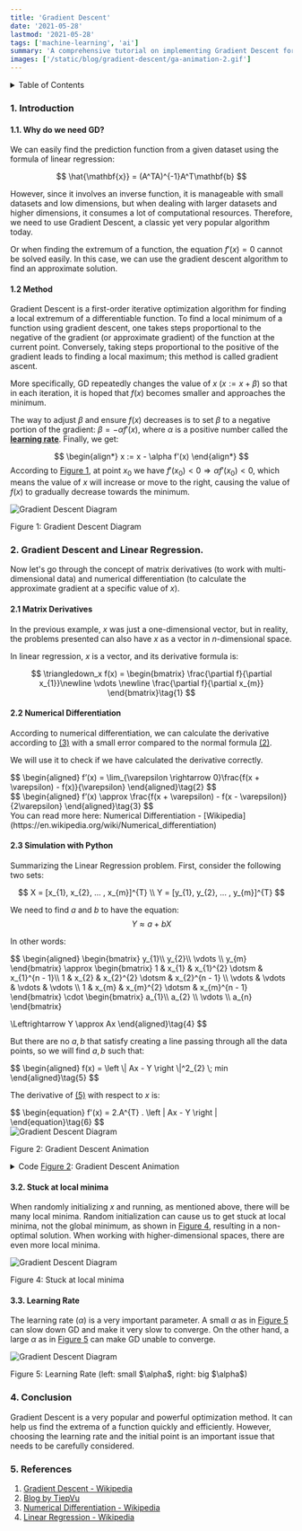 ```yaml
---
title: 'Gradient Descent'
date: '2021-05-28'
lastmod: '2021-05-28'
tags: ['machine-learning', 'ai']
summary: 'A comprehensive tutorial on implementing Gradient Descent for optimization in machine learning, including mathematical explanations and Python simulations.'
images: ['/static/blog/gradient-descent/ga-animation-2.gif']
---
```


<details>
  <summary style={{ fontSize: "1.5em", fontWeight: "bold" }}>Table of Contents</summary>
1. [Introduction](#1-introduction) <br />
    1.1. [Why do we need GD?](#11-why-do-we-need-gd) <br />
    1.2. [Method](#12-method) <br />
2. [Gradient Descent and Linear Regression](#2-gradient-descent-and-linear-regression) <br />
    2.1. [Matrix Derivatives](#21-matrix-derivatives) <br />
    2.2. [Numerical Differentiation](#22-numerical-differentiation) <br />
    2.3. [Simulation with Python](#23-simulation-with-python) <br />
3. [Going into more detail](#3-going-into-more-detail) <br />
    3.1. [When to stop?](#31-when-to-stop) <br />
    3.2. [Stuck at local minima](#32-stuck-at-local-minima) <br />
    3.3. [Learning Rate](#33-learning-rate) <br />
4. [Conclusion](#4-conclusion) <br />
5. [References](#5-references) <br />
</details>

### 1. Introduction
#### 1.1. Why do we need GD?
We can easily find the prediction function from a given dataset using the formula of linear regression:

$$
\hat{\mathbf{x}} = (A^TA)^{-1}A^T\mathbf{b}
$$

However, since it involves an inverse function, it is manageable with small datasets and low dimensions, but when dealing with larger datasets and higher dimensions, it consumes a lot of computational resources. Therefore, we need to use Gradient Descent, a classic yet very popular algorithm today.

Or when finding the extremum of a function, the equation $f'(x)=0$ cannot be solved easily. In this case, we can use the gradient descent algorithm to find an approximate solution.

#### 1.2 Method
Gradient Descent is a first-order iterative optimization algorithm for finding a local extremum of a differentiable function. To find a local minimum of a function using gradient descent, one takes steps proportional to the negative of the gradient (or approximate gradient) of the function at the current point. Conversely, taking steps proportional to the positive of the gradient leads to finding a local maximum; this method is called gradient ascent.

More specifically, GD repeatedly changes the value of $x \; (x := x + \beta)$ so that in each iteration, it is hoped that $f(x)$ becomes smaller and approaches the minimum.

The way to adjust $\beta$ and ensure $f(x)$ decreases is to set $\beta$ to a negative portion of the gradient: $\beta = -\alpha f'(x)$, where $\alpha$ is a positive number called the [**learning rate**](https://en.wikipedia.org/wiki/Learning_rate). Finally, we get:

$$
\begin{align*}
x := x - \alpha f'(x)
\end{align*}
$$
According to [Figure 1](#figure-1), at point $x_0$ we have $f'(x_{0}) < 0 \Rightarrow \alpha f'(x_{0}) < 0$, which means the value of $x$ will increase or move to the right, causing the value of $f(x)$ to gradually decrease towards the minimum.

<div style={{ textAlign: "center" }}>
    <img
        id="figure-1"
        src="/static/blog/gradient-descent/fig-1.png"
        alt="Gradient Descent Diagram"
        style={{ width: "50%", display: "block", margin: "0 auto" }}
    />
    <p style={{ textAlign: "center" }}>Figure 1: Gradient Descent Diagram</p>
</div>

### 2. Gradient Descent and Linear Regression.
Now let's go through the concept of matrix derivatives (to work with multi-dimensional data) and numerical differentiation (to calculate the approximate gradient at a specific value of $x$).

#### 2.1 Matrix Derivatives
In the previous example, $x$ was just a one-dimensional vector, but in reality, the problems presented can also have $x$ as a vector in $n$-dimensional space.

In linear regression, $x$ is a vector, and its derivative formula is:

$$
\triangledown_x f(x) = \begin{bmatrix}
\frac{\partial f}{\partial x_{1}}\newline
 \vdots \newline
 \frac{\partial f}{\partial x_{m}} 
\end{bmatrix}\tag{1}
$$

#### 2.2 Numerical Differentiation
According to numerical differentiation, we can calculate the derivative according to [(3)](#eq-3) with a small error compared to the normal formula [(2)](#eq-2).

We will use it to check if we have calculated the derivative correctly.

<div id="eq-2">
$$
\begin{aligned}
f’(x) = \lim_{\varepsilon \rightarrow 0}\frac{f(x + \varepsilon) - f(x)}{\varepsilon}
\end{aligned}\tag{2}
$$
</div>

<div id="eq-3">
$$
\begin{aligned}
f’(x) \approx \frac{f(x + \varepsilon) - f(x - \varepsilon)}{2\varepsilon} 
\end{aligned}\tag{3}
$$
</div>
You can read more here: Numerical Differentiation - [Wikipedia](https://en.wikipedia.org/wiki/Numerical_differentiation)

#### 2.3 Simulation with Python
Summarizing the Linear Regression problem. First, consider the following two sets:

$$
X = [x_{1}, x_{2}, ... , x_{m}]^{T} \\
Y = [y_{1}, y_{2}, ... , y_{m}]^{T}
$$

We need to find $a$ and $b$ to have the equation:
$$
Y \approx  a + bX
$$

In other words:
<div id="eq-4">
$$
\begin{aligned}
\begin{bmatrix}
y_{1}\\ 
y_{2}\\ 
\vdots \\
y_{m}
\end{bmatrix} \approx
\begin{bmatrix}
1 &  x_{1} &  x_{1}^{2} \dotsm & x_{1}^{n - 1}\\ 
1 &  x_{2} &  x_{2}^{2} \dotsm & x_{2}^{n - 1} \\
\vdots & \vdots & \vdots & \vdots \\ 
1 &  x_{m} &  x_{m}^{2} \dotsm & x_{m}^{n - 1}
\end{bmatrix} \cdot 
\begin{bmatrix}
a_{1}\\ 
a_{2} \\
\vdots \\
a_{n}
\end{bmatrix}

\Leftrightarrow Y \approx Ax
\end{aligned}\tag{4}
$$
</div>

But there are no $a,b$ that satisfy creating a line passing through all the data points, so we will find $a,b$ such that:

<div id="eq-5">
$$
\begin{aligned}
f(x) = \left \| Ax - Y \right \|^2_{2} \; min
\end{aligned}\tag{5}
$$
</div>

The derivative of [(5)](#eq-5) with respect to $x$ is:

<div id="eq-6">
$$
\begin{equation}
f'(x) = 2.A^{T} . \left | Ax - Y \right |
\end{equation}\tag{6}
$$
</div>

<div style={{ textAlign: "center" }}>
    <img
        id="figure-2"
        src="/static/blog/gradient-descent/ga-animation.gif"
        alt="Gradient Descent Diagram"
        style={{ width: "70%", display: "block", margin: "0 auto" }}
    />
    <p style={{ textAlign: "center" }}>Figure 2: Gradient Descent Animation</p>
</div>

<details>
<summary>Code <a href="#figure-2">Figure 2</a>: Gradient Descent Animation</summary>
```python
from matplotlib import animation
from matplotlib.animation import writers
import numpy as np
import matplotlib
import matplotlib.pyplot as plt
from sklearn import linear_model

def cost(x):
  m = A.shape[0]
  return 0.5/m * np.linalg.norm(A.dot(x) - b, 2)**2

def grad(x):
  m = A.shape[0]
  return 1/m * A.T.dot(A.dot(x) - b)

def numerical_grad(x):
  eps = 1e-4
  g = np.zeros_like(x)
  for i in range(len(x)):
      x1 = x.copy()
      x2 = x.copy()
      x1[i] += eps
      x2[i] -= eps
      g[i] = (cost(x1) - cost(x2))/(2*eps)
  return g

def check_grad(x):
  x = np.random.rand(x.shape[0], x.shape[1])
  grad1 = grad(x)
  grad2 = numerical_grad(x)
  if np.linalg.norm(grad1 - grad2) > 1e-5:
      print("Check grad function!")
  return

def gradient_descent(x_init, learning_rate, iteration):
  x_list = [x_init]
  for i in range(iteration):
      x_new = x_list[-1] - learning_rate*grad(x_list[-1])
      if np.linalg.norm(grad(x_new))/len(x_init) < 1e-3:
          break
      x_list.append(x_new)
  return x_list

A = [2,9,7,9,11,16,25,23,22,29,29,35,37,40,46]
A = np.array([A]).T # Ox
b = [2,3,4,5,6,7,8,9,10,11,12,13,14,15,16]
b = np.array([b]).T # Oy

# Draw data
fig1 = plt.figure("GD for Linear Regression")
ax = plt.axes(xlim=(-10,60), ylim=(0, 20))
plt.plot(A, b, 'ro')

# Linear Regression
lr = linear_model.LinearRegression()
lr.fit(A,b)
x0_gd = np.linspace(1,46,2)
y0_sklearn = lr.intercept_[0] + lr.coef_[0][0]*x0_gd
plt.plot(x0_gd, y0_sklearn, color="green")

# Add one to A
ones = np.ones((A.shape[0], 1), dtype=np.int8)
A = np.concatenate((ones, A), axis=1)

# Random and plot initial line
x_init = np.array([[1.], [2.]]) # (a, b)
y0_init = x_init[0][0] + x_init[1][0]*x0_gd # y = a + bx
plt.plot(x0_gd, y0_init, color="black")
# check grad
check_grad(x_init)

# Run
iteration = 100
learning_rate = 0.0001
x_list = gradient_descent(x_init, learning_rate, iteration)
# Plot all line
for i in range(len(x_list)):
    y0_gd = x_list[i][0] + x_list[i][1]*x0_gd
    plt.plot(x0_gd, y0_gd, color="black", alpha=0.3)
# Draw animation
line , = ax.plot([],[], color="blue")
def update(i):
    plt.xlabel('Iteration: {}   Learning rate: {}'.format(len(x_list) - 1, learning_rate))
    y0_gd = x_list[i][0][0] + x_list[i][1][0]*x0_gd
    line.set_data(x0_gd, y0_gd)
    return line,

iters = np.arange(0,len(x_list), 1)
# Legend for plot
plt.legend(('Data', 'Solution by Linear Regression', 'Initial Line For GD'), loc=(0.48, 0.01))
plt.title("Gradient Descent")
line_ani = animation.FuncAnimation(fig1, update, iters, interval=50, blit=True)

# Save animation to gif file
# Writer = writers['ffmpeg']
# writer = Writer(fps=15, metadata={'artist': 'Me'}, bitrate=1800)

# line_ani.save('GA Animation.gif', writer)

plt.show()
```
</details>

### 3. Going into more detail
#### 3.1 When to stop?
The relationship between the number of changes in $x$ (*Iteration*) and the value of $f(x)$ (*Cost Value*) [Figure 3.1](#figure-3a). It is easy to see that the *Cost Value* tends to approach $0$ and remains stable after iteration 50. Repeating the remaining iterations does not seem to reduce the *Cost Value* much and may not be necessary.

Based on this, we can come up with a good **threshold** to stop the GD function.

<div style={{ textAlign: "center" }}>
    <img
        id="figure-3a"
        src="/static/blog/gradient-descent/fig-3a.png"
        alt="Gradient Descent Diagram"
        style={{ width: "70%", display: "block", margin: "0 auto" }}
    />
    <p style={{ textAlign: "center" }}>Figure 3.1: The relationship between cost and iteration</p>
</div>

<div style={{ textAlign: "center" }}>
    <img
        id="figure-3b"
        src="/static/blog/gradient-descent/ga-animation-2.gif"
        alt="Gradient Descent Diagram 2"
        style={{ width: "70%", display: "block", margin: "0 auto" }}
    />
    <p style={{ textAlign: "center" }}>Figure 3.2: Case $n= 3$ or quadratic function (Parabolic)</p>
</div>

[Figure 3.2](#figure-3b) shows that when the *threshold* of the gradient value is around $0.02$ ( $|Grad|< 0.02 $ ), we get a relatively good result compared to the result from Linear Regression.

<details>
<summary>Code <a href="#figure-3b">Figure 3.2</a>: Gradient Descent Animation 2</summary>
```python
import numpy as np
import matplotlib.animation as animation
import matplotlib.pyplot as plt
from matplotlib.animation import writers
def cost(x):
    m = A.shape[0]
    return 0.5/m * np.linalg.norm(A.dot(x) - b)**2

def grad(x):
    m = A.shape[0]
    return 1/m * A.T.dot(A.dot(x) - b) # return f'(x):[a, b, c].T

def numerical_grad(x):
    eps = 1e-4
    g = np.zeros_like(x)
    for i in range(len(x)):
        x1 = x.copy()
        x2 = x.copy()
        x1[i] += eps
        x2[i] -= eps
        g[i] = (cost(x1) - cost(x2))/(2*eps)
    return g

def check_grad(x):
    g1 = grad(x)
    g2 = numerical_grad(x)
    if np.linalg.norm(g1 - g2) > 1e-5:
        print("Check grad function")
    return

def gradient_descent(x_random, learning_rate, iteration):
    x_list = [x_random]
    for i in range(iteration):
        x_new = x_list[-1] - learning_rate*grad(x_list[-1])
        if np.linalg.norm(grad(x_new))/len(x_gd) < 0.03:
            break
        x_list.append(x_new)
    return x_list

b = [2,5,7,9,11,16,19,23,22,29,29,35,37,40,46,42,39,31,30,28,20,15,10,6]
b = np.array([b]).T
A = [2,3,4,5,6,7,8,9,10,11,12,13,14,15,16,17,18,19,20,21,22,23,24,25]
x_gd = np.linspace(1,46,10000)
# x_random = np.random.rand(3, 1)
# print(x_random)
x_random = np.array([[ -2.1],
       [ 5.1],
       [-2.1]])
fig1 = plt.figure("GD for Linear Regression")
ax = plt.axes(xlim=(-5,30), ylim=(-5, 50))

A = np.array([A]).T
plt.plot(A,b, 'ro')
# add ones and col 3 to A
ones = np.ones((A.shape[0], 1), dtype=np.int8)
col_3 = A*A
A = np.concatenate((ones, A, col_3), axis=1)

# Linear Regression
x_lg = np.linalg.inv(A.T.dot(A)).dot(A.T.dot(b))
y_lg = x_lg[0][0] + x_lg[1][0]*x_gd + x_lg[2][0]*x_gd*x_gd
plt.plot(x_gd, y_lg, color="green")

# Plot random
y_random = x_random[0][0]  + x_random[1][0]*x_gd + x_random[2][0]*x_gd*x_gd
plt.plot(x_gd, y_random, color="black")
# check grad
check_grad(x_random)

iteration = 70
learning_rate = 0.000001

x_list = gradient_descent(x_random, learning_rate, iteration)
for i in range(len(x_list)):
    y0_gd = x_list[i][0] + x_list[i][1]*x_gd + x_list[i][2]*x_gd*x_gd
    plt.plot(x_gd, y0_gd, color="black", alpha=0.3)

# Draw animation
line , = ax.plot([],[], color="blue")
def update(i):
    y0_gd = x_list[i][0][0] + x_list[i][1][0]*x_gd + x_list[i][2][0]*x_gd*x_gd
    line.set_data(x_gd, y0_gd)
    return line,

iters = np.arange(0,len(x_list), 1)
# Legend for plot
plt.xlabel('Iteration: {}   Learning rate: {}  |Grad| = {}'.format(len(x_list) - 1, learning_rate, np.linalg.norm(grad(x_list[-1]))/len(x_gd)))
plt.legend(('Data', 'Solution by Linear Regression', 'Initial Line For GD'), loc=(0.48, 0.01))
plt.title("Gradient Descent")
line_ani = animation.FuncAnimation(fig1, update, iters, interval=50, blit=True)

# Save animation to gif file
# Writer = writers['ffmpeg']
# writer = Writer(fps=15, metadata={'artist': 'Me'}, bitrate=1800)

# line_ani.save('GA Animation.gif', writer)

# fig2 = plt.figure()
# print(len(x_list))
# cost_list = []
# iteration_list = []
# plt.xlabel("Iteration")
# plt.ylabel("Cost Value")
# for i in range(len(x_list)):
#     iteration_list.append(i+1)
#     cost_list.append(cost(x_list[i]))
# plt.plot(iteration_list, cost_list)

plt.show()
```
</details>

#### 3.2. Stuck at local minima
When randomly initializing $x$ and running, as mentioned above, there will be many local minima. Random initialization can cause us to get stuck at local minima, not the global minimum, as shown in [Figure 4](#figure-4), resulting in a non-optimal solution. When working with higher-dimensional spaces, there are even more local minima.

<div style={{ textAlign: "center" }}>
    <img
        id="figure-4"
        src="/static/blog/gradient-descent/ga-animation-3.gif"
        alt="Gradient Descent Diagram"
        style={{ width: "70%", display: "block", margin: "0 auto" }}
    />
    <p style={{ textAlign: "center" }}>Figure 4: Stuck at local minima</p>
</div>

#### 3.3. Learning Rate
The learning rate ($\alpha$) is a very important parameter. A small $\alpha$ as in [Figure 5](#figure-5) can slow down GD and make it very slow to converge. On the other hand, a large $\alpha$ as in [Figure 5](#figure-5) can make GD unable to converge.

<div style={{ textAlign: "center" }}>
    <img
        id="figure-5"
        src="/static/blog/gradient-descent/fig-5.png"
        alt="Gradient Descent Diagram"
        style={{ width: "70%", display: "block", margin: "0 auto" }}
    />
    <p style={{ textAlign: "center" }}>Figure 5: Learning Rate (left: small $\alpha$, right: big $\alpha$)</p>
</div>

### 4. Conclusion
Gradient Descent is a very popular and powerful optimization method. It can help us find the extrema of a function quickly and efficiently. However, choosing the learning rate and the initial point is an important issue that needs to be carefully considered.

### 5. References
1. [Gradient Descent - Wikipedia](https://en.wikipedia.org/wiki/Gradient_descent)
2. [Blog by TiepVu](https://machinelearningcoban.com/2017/01/12/gradientdescent/)
3. [Numerical Differentiation - Wikipedia](https://en.wikipedia.org/wiki/Numerical_differentiation)
4. [Linear Regression - Wikipedia](https://en.wikipedia.org/wiki/Linear_regression)